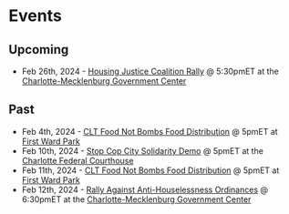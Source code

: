# Events

## Upcoming
- Feb 26th, 2024 - [Housing Justice Coalition Rally](https://www.instagram.com/p/C3BXpGgJdTy/?igsh=MzRlODBiNWFlZA==) @ 5:30pmET at the [Charlotte-Mecklenburg Government Center](https://maps.app.goo.gl/89HhBwJQnbpaShox8)

## Past
- Feb 4th, 2024 - [CLT Food Not Bombs Food Distribution](https://www.instagram.com/p/C25vNpfSa5o/?igsh=MzRlODBiNWFlZA==) @ 5pmET at [First Ward Park](https://maps.app.goo.gl/VHFqDf3cJdkD9sVT8)
- Feb 10th, 2024 - [Stop Cop City Solidarity Demo](https://www.instagram.com/p/C3HFaHhuqFA/?igsh=MzRlODBiNWFlZA==) @ 5pmET at the [Charlotte Federal Courthouse](https://maps.app.goo.gl/32Qpc9PFZrYL2DHR9)
- Feb 11th, 2024 - [CLT Food Not Bombs Food Distribution](https://www.instagram.com/p/C3Gmh6PJMf9/?igsh=MzRlODBiNWFlZA==) @ 5pmET at [First Ward Park](https://maps.app.goo.gl/VHFqDf3cJdkD9sVT8) 
- Feb 12th, 2024 - [Rally Against Anti-Houselessness Ordinances](https://www.instagram.com/p/C3IcHEmunub/?igsh=MzRlODBiNWFlZA==) @ 6:30pmET at the [Charlotte-Mecklenburg Government Center](https://maps.app.goo.gl/89HhBwJQnbpaShox8)